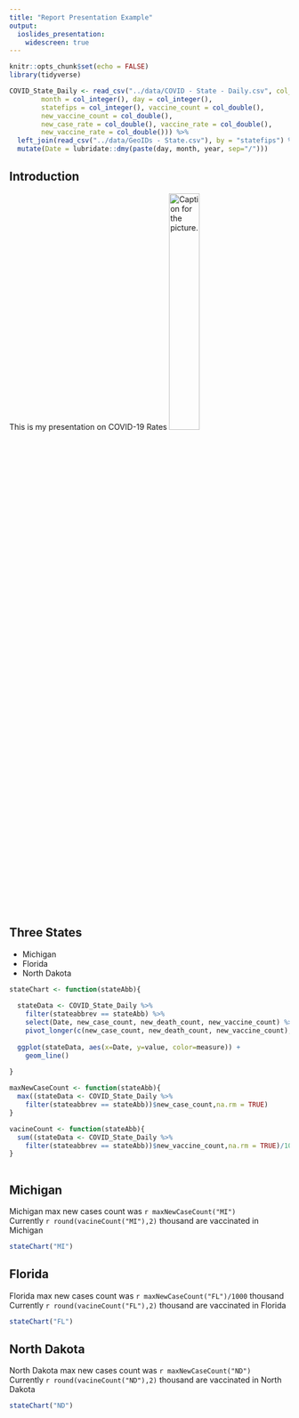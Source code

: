 ```yaml
---
title: "Report Presentation Example"
output: 
  ioslides_presentation:
    widescreen: true
---
```


```r
knitr::opts_chunk$set(echo = FALSE)
library(tidyverse)

COVID_State_Daily <- read_csv("../data/COVID - State - Daily.csv", col_types = cols(year = col_integer(), 
        month = col_integer(), day = col_integer(), 
        statefips = col_integer(), vaccine_count = col_double(), 
        new_vaccine_count = col_double(), 
        new_case_rate = col_double(), vaccine_rate = col_double(), 
        new_vaccine_rate = col_double())) %>% 
  left_join(read_csv("../data/GeoIDs - State.csv"), by = "statefips") %>% 
  mutate(Date = lubridate::dmy(paste(day, month, year, sep="/")))

```

## Introduction

This is my presentation on COVID-19 Rates
![Caption for the picture.](https://upload.wikimedia.org/wikipedia/commons/8/82/SARS-CoV-2_without_background.png){#id .class width=33% height=33%}



## Three States

- Michigan
- Florida
- North Dakota

```r
stateChart <- function(stateAbb){
  
  stateData <- COVID_State_Daily %>% 
    filter(stateabbrev == stateAbb) %>% 
    select(Date, new_case_count, new_death_count, new_vaccine_count) %>% 
    pivot_longer(c(new_case_count, new_death_count, new_vaccine_count), names_to = "measure", values_to = "value")
  
  ggplot(stateData, aes(x=Date, y=value, color=measure)) +
    geom_line()
  
}

maxNewCaseCount <- function(stateAbb){
  max((stateData <- COVID_State_Daily %>% 
    filter(stateabbrev == stateAbb))$new_case_count,na.rm = TRUE)
}

vacineCount <- function(stateAbb){
  sum((stateData <- COVID_State_Daily %>% 
    filter(stateabbrev == stateAbb))$new_vaccine_count,na.rm = TRUE)/1000
}
  
```

## Michigan

Michigan max new cases count was `r maxNewCaseCount("MI")`  
Currently `r round(vacineCount("MI"),2)` thousand are vaccinated in Michigan

```r

stateChart("MI")

```


## Florida

Florida max new cases count was `r maxNewCaseCount("FL")/1000` thousand  
Currently `r round(vacineCount("FL"),2)` thousand are vaccinated in Florida

```r

stateChart("FL")

```


## North Dakota

North Dakota max new cases count was `r maxNewCaseCount("ND")`  
Currently `r round(vacineCount("ND"),2)` thousand are vaccinated in North Dakota

```r

stateChart("ND")

```
